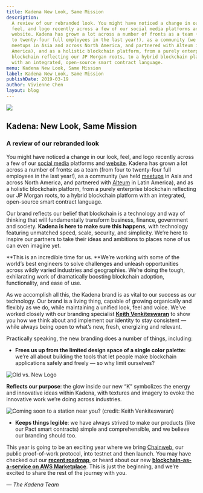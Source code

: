 ```yaml
---
title: Kadena New Look, Same Mission
description:
  A review of our rebranded look. You might have noticed a change in our look,
  feel, and logo recently across a few of our social media platforms and
  website. Kadena has grown a lot across a number of fronts as a team (from four
  to twenty-four full employees in the last year!), as a community (we held
  meetups in Asia and across North America, and partnered with Alteum in Latin
  America), and as a holistic blockchain platform, from a purely enterprise
  blockchain reflecting our JP Morgan roots, to a hybrid blockchain platform
  with an integrated, open-source smart contract language.
menu: Kadena New Look, Same Mission
label: Kadena New Look, Same Mission
publishDate: 2019-03-19
author: Vivienne Chen
layout: blog
---
```


![](/assets/blog/1_sv7Bttb-Wg98ZiJm6gC1rg.webp)

## Kadena: New Look, Same Mission

### A review of our rebranded look

You might have noticed a change in our look, feel, and logo recently across a
few of our [social media](http://twitter.com/kadena_io) platforms and
[website](http://kadena.io). Kadena has grown a lot across a number of fronts:
as a team (from four to twenty-four full employees in the last year!), as a
community (we held [meetups](https://www.meetup.com/kadena/) in Asia and across
North America, and partnered with [Alteum](http://alteum.io) in Latin America),
and as a holistic blockchain platform, from a purely enterprise blockchain
reflecting our JP Morgan roots, to a hybrid blockchain platform with an
integrated, open-source smart contract language.

Our brand reflects our belief that blockchain is a technology and way of
thinking that will fundamentally transform business, finance, government and
society. **Kadena is here to make sure this happens**, with technology featuring
unmatched speed, scale, security, and simplicity. We’re here to inspire our
partners to take their ideas and ambitions to places none of us can even imagine
yet.

**This is an incredible time for us. **We’re working with some of the world’s
best engineers to solve challenges and unleash opportunities across wildly
varied industries and geographies. We’re doing the tough, exhilarating work of
dramatically boosting blockchain adoption, functionality, and ease of use.

As we accomplish all this, the Kadena brand is as vital to our success as our
technology. Our brand is a living thing, capable of growing organically and
flexibly as we do, while maintaining a unified look, feel and voice. We’ve
worked closely with our branding specialist
**[Keith Venkiteswaran](https://www.pratt.edu/faculty_and_staff/bio/?id=UVlZNHRZbkVnZ3N4VzQ5ZXliQmZwdz09)**
to show you how we think about and implement our identity to stay consistent —
while always being open to what’s new, fresh, energizing and relevant.

Practically speaking, the new branding does a number of things, including:

- **Frees us up from the limited design space of a single color palette:** we’re
  all about building the tools that let people make blockchain applications
  safely and freely — so why limit ourselves?

![Old vs. New Logo](/assets/blog/1_iwIjbsGP8nvoa6yECmgvxw.webp)

**Reflects our purpose**: the glow inside our new “K” symbolizes the energy and
innovative ideas within Kadena, with textures and imagery to evoke the
innovative work we’re doing across industries.

![Coming soon to a station near you? (credit: Keith Venkiteswaran)](/assets/blog/1_vYVJLgwups2ddmX2a95uNA.webp)

- **Keeps things legible**: we have always strived to make our products (like
  our Pact smart contracts) simple and comprehensible, and we believe our
  branding should too.

This year is going to be an exciting year where we bring
[Chainweb](https://medium.com/kadena-io/all-about-chainweb-101-and-faqs-6bd88c325b45),
our public proof-of-work protocol, into testnet and then launch. You may have
checked out our
**[recent roadmap](https://medium.com/kadena-io/kadenas-roadmap-to-a-hybrid-blockchain-platform-dc0ff7c178a6)**,
or heard about our new
**[blockchain-as-a-service on AWS Marketplace](http://fortune.com/2019/01/23/blockchain-aws-kadena/)**.
This is just the beginning, and we’re excited to share the rest of the journey
with you.

_— The Kadena Team_
